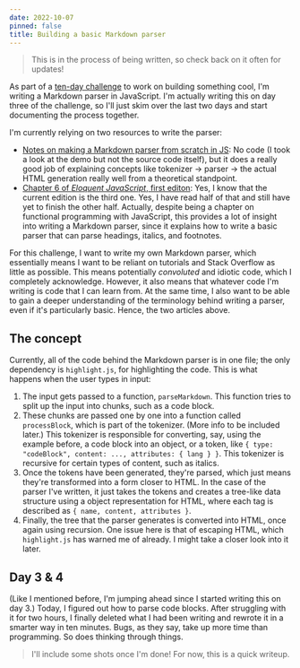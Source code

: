 ```yaml
---
date: 2022-10-07
pinned: false
title: Building a basic Markdown parser
---
```


> This is in the process of being written, so check back on it often for updates!

As part of a [ten-day challenge](https://events.hackclub.com/10-days-in-public/) to work on building something cool, I'm writing a Markdown parser in JavaScript. I'm actually writing this on day three of the challenge, so I'll just skim over the last two days and start documenting the process together.

I'm currently relying on two resources to write the parser:

* [Notes on making a Markdown parser from scratch in JS](https://sarvasvkulpati.com/blog/markdown-parser): No code (I took a look at the demo but not the source code itself), but it does a really good job of explaining concepts like tokenizer &rarr; parser &rarr; the actual HTML generation really well from a theoretical standpoint.
* [Chapter 6 of *Eloquent JavaScript*, first editon](https://eloquentjavascript.net/1st_edition/chapter6.html): Yes, I know that the current edition is the third one. Yes, I have read half of that and still have yet to finish the other half. Actually, despite being a chapter on functional programming with JavaScript, this provides a lot of insight into writing a Markdown parser, since it explains how to write a basic parser that can parse headings, italics, and footnotes.

For this challenge, I want to write my own Markdown parser, which essentially means I want to be reliant on tutorials and Stack Overflow as little as possible. This means potentially *convoluted* and idiotic code, which I completely acknowledge. However, it also means that whatever code I'm writing is code that I can learn from. At the same time, I also want to be able to gain a deeper understanding of the terminology behind writing a parser, even if it's particularly basic. Hence, the two articles above.

## The concept

Currently, all of the code behind the Markdown parser is in one file; the only dependency is `highlight.js`, for highlighting the code. This is what happens when the user types in input:

1. The input gets passed to a function, `parseMarkdown`. This function tries to split up the input into chunks, such as a code block.
2. These chunks are passed one by one into a function called `processBlock`, which is part of the tokenizer. (More info to be included later.) This tokenizer is responsible for converting, say, using the example before, a code block into an object, or a token, like `{ type: "codeBlock", content: ..., attributes: { lang } }`. This tokenizer is recursive for certain types of content, such as italics.
3. Once the tokens have been generated, they're parsed, which just means they're transformed into a form closer to HTML. In the case of the parser I've written, it just takes the tokens and creates a tree-like data structure using a object representation for HTML, where each tag is described as `{ name, content, attributes }`.
4. Finally, the tree that the parser generates is converted into HTML, once again using recursion. One issue here is that of escaping HTML, which `highlight.js` has warned me of already. I might take a closer look into it later.

## Day 3 & 4

(Like I mentioned before, I'm jumping ahead since I started writing this on day 3.) Today, I figured out how to parse code blocks. After struggling with it for two hours, I finally deleted what I had been writing and rewrote it in a smarter way in ten minutes. Bugs, as they say, take up more time than programming. So does thinking through things.

> I'll include some shots once I'm done! For now, this is a quick writeup.